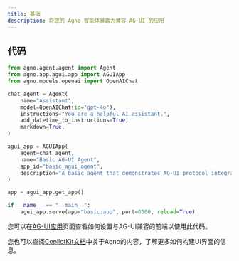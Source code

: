 ```yaml
---
title: 基础
description: 将您的 Agno 智能体暴露为兼容 AG-UI 的应用
---
```

## 代码

```python cookbook/apps/agui/basic.py
from agno.agent.agent import Agent
from agno.app.agui.app import AGUIApp
from agno.models.openai import OpenAIChat

chat_agent = Agent(
    name="Assistant",
    model=OpenAIChat(id="gpt-4o"),
    instructions="You are a helpful AI assistant.",
    add_datetime_to_instructions=True,
    markdown=True,
)

agui_app = AGUIApp(
    agent=chat_agent,
    name="Basic AG-UI Agent",
    app_id="basic_agui_agent",
    description="A basic agent that demonstrates AG-UI protocol integration.",
)

app = agui_app.get_app()

if __name__ == "__main__":
    agui_app.serve(app="basic:app", port=8000, reload=True)
```

您可以在[AG-UI应用](/applications/ag-ui/introduction)页面查看如何设置与AG-UI兼容的前端以使用此代码。

您也可以查阅[CopilotKit文档](https://docs.copilotkit.ai/agno)中关于Agno的内容，了解更多如何构建UI界面的信息。